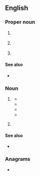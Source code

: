 ==English==

===Proper noun===
{{en-proper noun}}

# {{lb|en|Canada|television|radio}} {{initialism of|en|{{w|Canadian Broadcasting Corporation}}}}
# {{lb|en|Japan|television|radio}} {{initialism of|en|{{w|Chubu-Nippon Broadcasting Company}}}}
# {{lb|en|US}} {{initialism of|en|{{w|Congressional Black Caucus}}}}

====See also====
* {{sense|Canadian Broadcasting Corporation}} {{l|en|CTV}}

===Noun===
{{en-noun}}

# {{lb|en|Canada|US}} {{initialism of|en|[[Canadian]]-[[born]] [[Chinese]]}}
#* {{quote-journal|en|date=1996-09-08|last=Yum|first=Kenny|title=Bridging the cultural divide|journal=South China Sunday Morning Post|passage=Like many Canadian-born Chinese ('''CBCs'''), Yao's parents are from Hong Kong. Brought up in multicultural Toronto, she, like other young '''CBCs''', is stuck between two cultures.}}
#* {{quote-book|en|year=1999|last=Lau|first=Cam Hue|title=Role of Chinese Social Clubs in Chinese Identity: An Exploration of a Group of University Students (MA thesis)|location=Calgary, Alberta|publisher=University of Calgary|page=92|passage=According to most '''CBC''' students, Hong Kong Chinese were considered to be FOBs because they continued to partake in Hong Kong popular culture, and they were physically distinctive in terms of their Hong Kong styles of fashion.}}
#* {{quote-book|en|year=2008|last=Pomerantz|first=Shauna|title=Girls, Style, and School Identities: Dressing the Part|url=https://books.google.com/books?id=jXTHAAAAQBAJ|location=New York, NY|publisher=Palgrave Macmillan|isbn=978-1-349-53903-1|pages=80–81|passage=ESLs felt that they were better than '''CBCs''' because of their perceived cultural "authenticity," their loyalty to the home country, and their detailed knowledge of a language and culture that was not Canadian. And '''CBCs''' felt that they were better than ESLs because they had adapted to Canadian culture, were more interested in the present as opposed to the perceived obsession that ESLs had with the past, and were more aware of North American popular culture, such as style and music.}}
#* {{quote-book|en|year=2015|last=Todd|first=Matthew Richard Sheldon|title=English Ministry Crisis in Chinese Canadian Churches: Towards the Retention of English-Speaking Adults from Chinese Canadian Churches through Associated Parallel Independent English Congregational Models|page=115|location=Eugene, OR|publisher=Wipf & Stock|isbn=978-1-4982-0884-0|url=https://books.google.com/books?id=93LDCAAAQBAJ|passage=This survey has successfully identified some causative patterns and risk factors for '''CBCs''' leaving bicultural Chinese churches, which indicate where preventative kinds of leadership measures can be taken. For example, the research revealed that the life stage when the majority leave is young adulthood; that most '''CBCs''' deliberated for a lengthy period of time, assessing their options, before exiting; and that follow-up with them appears to have been minimal or nonexistent.}}
# {{lb|en|medicine}} {{initialism of|en|complete blood count}}

====See also====
* {{sense|Canadian-born Chinese}} {{l|en|ABC}}

===Anagrams===
* {{anagrams|en|a=bcc|BCC|bcc}}
